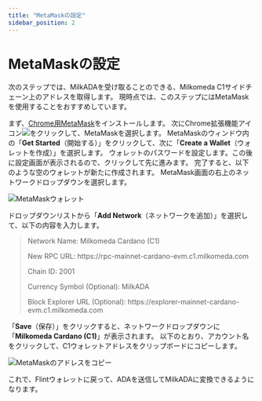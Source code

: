 ```yaml
---
title: "MetaMaskの設定"
sidebar_position: 2
---
```



# MetaMaskの設定

次のステップでは、MilkADAを受け取ることのできる、Milkomeda C1サイドチェーン上のアドレスを取得します。 現時点では、このステップにはMetaMaskを使用することをおすすめしています。

まず、[Chrome用MetaMask](https://chrome.google.com/webstore/detail/metamask/nkbihfbeogaeaoehlefnkodbefgpgknn)をインストールします。 次にChrome拡張機能アイコン<img src={puzzleIcon} className="img-icon" />をクリックして、MetaMaskを選択します。 MetaMaskのウィンドウ内の「**Get Started**（開始する）」をクリックして、次に「**Create a Wallet**（ウォレットを作成）」を選択します。 ウォレットのパスワードを設定します。この後に設定画面が表示されるので、クリックして先に進みます。 完了すると、以下のような空のウォレットが新たに作成されます。 MetaMask画面の右上のネットワークドロップダウンを選択します。

![MetaMaskウォレット](/img/metamask-wallet.png)

ドロップダウンリストから「**Add Network**（ネットワークを追加）」を選択して、以下の内容を入力します。

> Network Name: Milkomeda Cardano (C1)
> 
> <p> New RPC URL: https://rpc-mainnet-cardano-evm.c1.milkomeda.com </p>
> 
> Chain ID: 2001
> 
> Currency Symbol (Optional): MilkADA
> 
> <p>Block Explorer URL (Optional): https://explorer-mainnet-cardano-evm.c1.milkomeda.com </p>
「**Save**（保存）」をクリックすると、ネットワークドロップダウンに「**Milkomeda Cardano (C1)**」が表示されます。 以下のとおり、アカウント名をクリックして、C1ウォレットアドレスをクリップボードにコピーします。

![MetaMaskのアドレスをコピー](/img/copy-address-metamask.png)

これで、Flintウォレットに戻って、ADAを送信してMilkADAに変換できるようになります。 &#x20;
